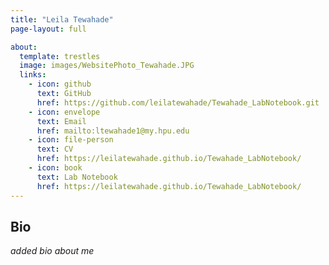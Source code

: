 ```yaml
---
title: "Leila Tewahade" 
page-layout: full

about:
  template: trestles  
  image: images/WebsitePhoto_Tewahade.JPG
  links: 
    - icon: github
      text: GitHub
      href: https://github.com/leilatewahade/Tewahade_LabNotebook.git
    - icon: envelope
      text: Email
      href: mailto:ltewahade1@my.hpu.edu
    - icon: file-person
      text: CV
      href: https://leilatewahade.github.io/Tewahade_LabNotebook/
    - icon: book
      text: Lab Notebook
      href: https://leilatewahade.github.io/Tewahade_LabNotebook/
---
```


## Bio

*added bio about me*

<br />
